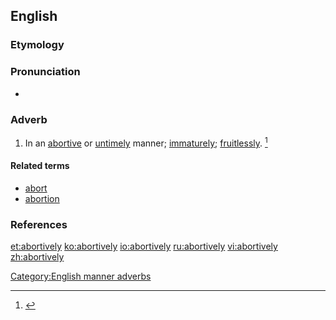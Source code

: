 ==English==

===Etymology===
{{suffix|abortive|ly}}

===Pronunciation===
* {{a|US}} {{IPA|/əˈbɔɹ.tɪv.li/}}

===Adverb===
{{en-adv}}

# In an [[abortive]] or [[untimely]] manner; [[immaturely]]; [[fruitlessly]]. {{defdate|First attested in the mid 16<sup>th</sup> century.}}<ref name=SOED>{{reference-book | last =| first = | authorlink =  | coauthors =  | editor =Brown, Lesley  | others =  | title = The Shorter Oxford English Dictionary | origdate =  | origyear = 1933| origmonth =  | url =  | format =  | accessdate =  | accessyear =  | accessmonth =  | edition = 5th | date =  | year =2003| month =  | publisher =Oxford University Press  | location =Oxford, UK | language =  | id =  | doi = | isbn =978-0-19-860575-7 | lccn = | ol = | pages =7| chapter =  | chapterurl =  | quote =}}</ref>

====Related terms====
* [[abort]]
* [[abortion]]

===References===
<references/>

[[Category:English manner adverbs]]

[[et:abortively]]
[[ko:abortively]]
[[io:abortively]]
[[ru:abortively]]
[[vi:abortively]]
[[zh:abortively]]